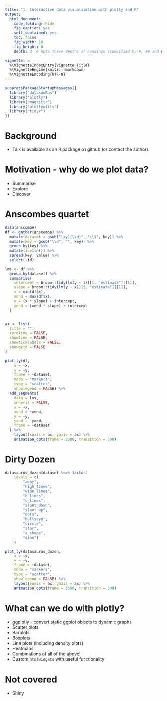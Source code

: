 ```yaml
---
title: "1. Interactive data visualisation with plotly and R"
output:
  html_document:
    code_folding: hide
    fig_caption: yes
    self_contained: yes
    toc: false
    fig_width: 10
    fig_height: 8
    depth: 3  # upto three depths of headings (specified by #, ## and ###)  

vignette: >
  %\VignetteIndexEntry{Vignette Title}
  %\VignetteEngine{knitr::rmarkdown}
  %\VignetteEncoding{UTF-8}
---
```

```r
suppressPackageStartupMessages({
  library("datasauRus")
  library("plotly")
  library("magrittr")
  library("plotlyutils")
  library("tidyr")
})
```

# Background

- Talk is available as an R package on github (or contact the author).

# Motivation - why do we plot data?

- Summarise
- Explore
- Discover

# Anscombes quartet
```r
data(anscombe)
df <- gather(anscombe) %>%
  mutate(dataset = gsub("[xy](\\d)", "\\1", key)) %>%
  mutate(key = gsub("\\d", "", key)) %>%
  group_by(key) %>% 
  mutate(id=1:n()) %>% 
  spread(key, value) %>% 
  select(-id)

lms <- df %>% 
  group_by(dataset) %>% 
  summarise(
    intercept = broom::tidy(lm(y ~ x))[1, "estimate"][[1]],
    slope = broom::tidy(lm(y ~ x))[2, "estimate"][[1]],
    x = min(df$x),
    xend = max(df$x),
    y = (x * slope) + intercept,
    yend = (xend * slope) + intercept
  )


ax <- list(
  title = "",
  zeroline = FALSE,
  showline = FALSE,
  showticklabels = FALSE,
  showgrid = FALSE
)

plot_ly(df, 
    x = ~x, 
    y = ~y, 
    frame = ~dataset, 
    mode = "markers",
    type = "scatter",
    showlegend = FALSE) %>%
  add_segments(
    data = lms,
    inherit = FALSE,
    x = ~x,
    xend = ~xend,
    y = ~y,
    yend = ~yend,
    frame = ~dataset
  ) %>%
    layout(xaxis = ax, yaxis = ax) %>%
    animation_opts(frame = 2500, transition = 500)

```

# Dirty Dozen

```r

datasaurus_dozen$dataset %<>% factor(
    levels = c(
        "away", 
        "high_lines", 
        "wide_lines",
        "h_lines", 
        "v_lines",
        "slant_down", 
        "slant_up", 
        "dots",
        "bullseye",
        "circle",
        "star", 
        "x_shape",
        "dino")
    )

plot_ly(datasaurus_dozen, 
    x = ~x, 
    y = ~y, 
    frame = ~dataset, 
    mode = "markers",
    type = "scatter",
    showlegend = FALSE) %>%
    layout(xaxis = ax, yaxis = ax) %>%
    animation_opts(frame = 2500, transition = 500)

```


# What can we do with plotly?

- ggplotly - convert static ggplot objects to dynamic graphs
- Scatter plots
- Barplots
- Boxplots
- Line plots (including density plots)
- Heatmaps
- Combinations of all of the above!
- Custom `htmlwidgets` with useful functionality

# Not covered

- Shiny
